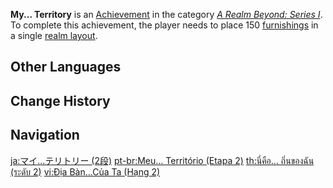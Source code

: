 {{Achievement Infobox
|title        = My... Territory
|id           = 81072
|order id     = 1073
|category     = A Realm Beyond: Series I
|description  = Place 150 [[furnishings]] in a single [[Realm Layout|realm layout]].
|requirements = 
|primogems    = 10
|tracking     = Tracks the maximum amount of furnishings ever placed in any realm.
|topic        = 
|set          = My... Territory
|tier         = 2
|tiers_total  = 3
}}
'''My... Territory''' is an [[Achievement]] in the category ''[[A Realm Beyond: Series I]]''. To complete this achievement, the player needs to place 150 [[furnishings]] in a single [[Realm Layout|realm layout]].
<!--
==Trivia==

==Video Guides==
{{EVT
|video1   = 
|caption1 = 
}}
-->
==Other Languages==
{{Transclude|My... Territory|Other Languages}}

==Change History==
{{Change History|1.5}}
<!--
==References==
{{Reflist}}
-->
==Navigation==
{{Achievement Navbox}}

[[ja:マイ…テリトリー (2段)]]
[[pt-br:Meu... Território (Etapa 2)]]
[[th:นี่คือ... ถิ่นของฉัน (ระดับ 2)]]
[[vi:Địa Bàn...Của Ta (Hạng 2)]]